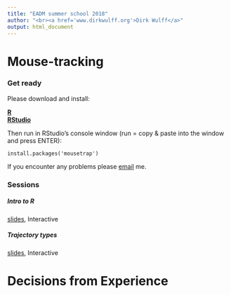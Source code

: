 ```yaml
---
title: "EADM summer school 2018"
author: "<br><a href='www.dirkwulff.org'>Dirk Wulff</a>"
output: html_document
---
```


# Mouse-tracking

### Get ready

Please download and install:

<a href="https://cran.r-project.org/"><b>R</b></a><br>
<a href="https://www.rstudio.com/products/rstudio/download/#download"><b>RStudio</b></a>

Then run in RStudio's console window (run = copy & paste into the window and press ENTER):

`install.packages('mousetrap')`

If you encounter any problems please <a href="mailto:dirk.wulff@gmail.com">email</a> me.


### Sessions

##### Intro to R

[slides](https://dwulff.github.io/EADM_SS2018/IntroToR/Intro_to_R.html), Interactive

##### Trajectory types

[slides](https://dwulff.github.io/EADM_SS2018/TrajectoryTypes/TrajectoryTypes.html), Interactive

# Decisions from Experience
